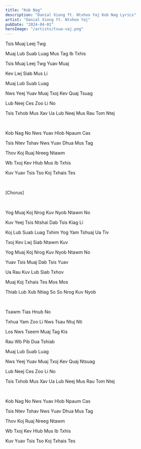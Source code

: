 ```yaml
---
title: "Kob Nag"
description: "Danial Xiong ft. Ntxhoo Yaj Kob Nag Lyrics"
artist: "Danial Xiong ft. Ntxhoo Yaj"
pubDate: "2024-04-01"
heroImage: "/artists/tsua-vaj.png"
---
```


Tsis Muaj Leej Twg

Muaj Lub Suab Luag Mus Tag Ib Txhis

Tsis Muaj Leej Twg Yuav Muaj

Kev Lwj Siab Mus Li

Muaj Lub Suab Luag

Nws Yeej Yuav Muaj Txoj Kev Quaj Tsuag

Lub Neej Ces Zoo Li No

Tsis Txhob Mus Xav Ua Lub Neej Mus Rau Tom Ntej

<br />

Kob Nag No Nws Yuav Hlob Npaum Cas

Tsis Ntev Tshav Nws Yuav Dhua Mus Tag

Thov Koj Ruaj Nreeg Ntawm

Wb Txoj Kev Hlub Mus Ib Txhis

Kuv Yuav Tsis Tso Koj Txhais Tes

<br />

[Chorus]

<br />

Yog Muaj Koj Nrog Kuv Nyob Ntawm No

Kuv Yeej Tsis Ntshai Dab Tsis Kiag Li

Koj Lub Suab Luag Txhim Yog Yam Tshuaj Ua Tiv

Txoj Kev Lwj Siab Ntawm Kuv

Yog Muaj Koj Nrog Kuv Nyob Ntawm No

Yuav Tsis Muaj Dab Tsis Yuav

Ua Rau Kuv Lub Siab Txhov

Muaj Koj Txhais Tes Mos Mos

Thiab Lub Xub Ntiag So So Nrog Kuv Nyob

<br />

Txawm Tias Hnub No

Txhua Yam Zoo Li Nws Tsau Ntuj Nti

Los Nws Tseem Muaj Tag Kis

Rau Wb Pib Dua Tshiab

Muaj Lub Suab Luag

Nws Yeej Yuav Muaj Txoj Kev Quaj Ntsuag

Lub Neej Ces Zoo Li No

Tsis Txhob Mus Xav Ua Lub Neej Mus Rau Tom Ntej

<br />

Kob Nag No Nws Yuav Hlob Npaum Cas

Tsis Ntev Tshav Nws Yuav Dhua Mus Tag

Thov Koj Ruaj Nreeg Ntawm

Wb Txoj Kev Hlub Mus Ib Txhis

Kuv Yuav Tsis Tso Koj Txhais Tes
